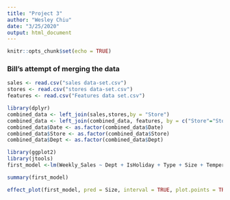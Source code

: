 ```yaml
---
title: "Project 3"
author: "Wesley Chiu"
date: "3/25/2020"
output: html_document
---
```


```r
knitr::opts_chunk$set(echo = TRUE)
```

### Bill's attempt of merging the data
```r
sales <- read.csv("sales data-set.csv")
stores <- read.csv("stores data-set.csv")
features <- read.csv("Features data set.csv")

library(dplyr)
combined_data <- left_join(sales,stores,by = "Store")
combined_data <- left_join(combined_data, features, by = c("Store"="Store", "Date"="Date", "IsHoliday"="IsHoliday"))
combined_data$Date <- as.factor(combined_data$Date)
combined_data$Store <- as.factor(combined_data$Store)
combined_data$Dept <- as.factor(combined_data$Dept)

```


```r
library(ggplot2)
library(jtools)
first_model <-lm(Weekly_Sales ~ Dept + IsHoliday + Type + Size + Temperature + Fuel_Price + CPI + Unemployment, combined_data)

summary(first_model)

effect_plot(first_model, pred = Size, interval = TRUE, plot.points = TRUE)
```

